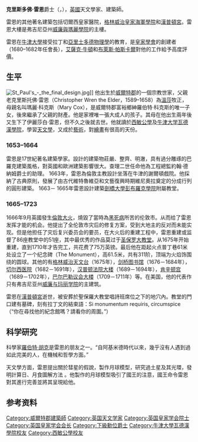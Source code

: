 {{NoteTA
|G1=PoliticiansUK
|G2=UK Places
|G3=People
|G4=USState
}}
{{Infobox scientist
 |name  = 克里斯多佛·雷恩爵士<br>{{small|Sir Christopher Wren}}
 |image = Christopher_Wren_by_Godfrey_Kneller_1711.jpg
 |image_size = 
 |caption    = 克里斯多佛·雷恩画像，戈弗雷奈勒绘（1711年）
 |birth_date  = {{birth date|1632|10|30|df=y}}（旧历10月20日）
 |birth_place = [[英格兰王国|英格兰王国]][[威尔特郡|威尔特郡]]{{le|东诺伊尔|East Knoyle}}
 |death_date  = {{death date|1723|03|08|df=y}}（旧历2月25日）<br>（旧历89岁；新历90岁）<ref>12世纪至1752年，英格兰法定年份于旧历3月25日开始。</ref>
 |death_place = [[大不列颠王国|大不列颠王国]]伦敦
 |field = 建筑、[[物理学|物理学]]、[[天文学|天文学]]及数学
|academic_advisors = [[威廉·奥特雷德|威廉·奥特雷德]]
|notable_students =
|alma_mater = [[牛津大学瓦德汉学院|牛津大学瓦德汉学院]]
|known_for  = [[伦敦大火|伦敦大火]]后参与设计54座教堂（包括[[圣保罗座堂|圣保罗座堂]]）及诸多世俗建筑
|footnotes  = 
}}
'''克里斯多佛·雷恩'''爵士（{{lang-en|Sir '''Christopher Wren'''}}，{{bd|1632年|10月20日|1723年|2月25日|Wren, Sir Christopher}}），[[英國|英國]]天文學家、建築師。

雷恩的其他著名建築包括切爾西皇家醫院，[[格林威治皇家海軍學院|格林威治皇家海軍學院]]和[[漢普頓宮|漢普頓宮]]。雷恩大樓是弗吉尼亞州[[威廉與瑪麗學院|威廉與瑪麗學院]]的主樓。

雷恩在[[牛津大學|牛津大學]]接受拉丁和[[亞里士多德物理學|亞里士多德物理學]]的教育，是[[皇家學會|皇家學會]]的創建者（1680–1682年任會長），[[艾薩克·牛頓|艾薩克·牛頓]]和[[布萊斯·帕斯卡爾|布萊斯·帕斯卡爾]]對他的工作給予高度評價。

== 生平 ==
[[File:St_Paul's_-_the_final_design.jpg|thumb]]]]
他出生於[[威爾特郡|威爾特郡]]的一個宗教世家，父親老克里斯托佛·雷恩（Christopher Wren the Elder，1589–1658）為[[溫莎|溫莎]]牧正，母親名叫瑪麗·科克斯（Mary Cox），是威爾特郡富裕鄉紳羅伯特·科克斯的唯一子女，後來繼承了父親的財產。他是家裡唯一張大成人的孩子。其母在他出生兩年後又生下了伊麗莎白·雷恩，但不久之後就去世。他就讀於[[西敏公學|西敏公學]]及[[牛津大学瓦德漢學院|牛津大学瓦德漢學院]]，學習[[天文學|天文學]]，又成於[[藝術|藝術]]，對[[繪畫|繪畫]]有很高的天份。

=== 1653–1664 ===
雷恩是17世紀著名建築學家。設計的建築物莊嚴、整齊、明澈，具有過分雕琢的巴羅克建築風格，對英國和歐洲建築影響很大。查理二世任命他為工程總監約翰·德納姆爵士的助理。 1663年，雷恩為倫敦主教設計坐落在牛津的謝爾頓戲院。他採納了古典原則，發展了由古代維特魯維亞和文藝復興時期維尼奧拉奠定的分成行列的圓形建築。 1663－ 1665年雷恩設計建築[[劍橋大學彭布羅克學院|劍橋大學彭布羅克學院]]附屬教堂。

=== 1665–1723 ===
1666年9月英國發生[[倫敦大火|倫敦大火]]，燒毀了當時為[[黑死病|黑死病]]所苦的伦敦市。从而给了雷恩发挥才能的机会。他提出了全伦敦市灾后的修复方案，受到大地主的反对而未能实现。但是他担任了灾后复兴委员会的要员，在大火后的重建工程中，雷恩重建或监督了86座教堂中的51座，其中最优秀的作品莫过于[[圣保罗大教堂|圣保罗大教堂]]。从1675年开始重建，直到1710年才告完工，共花费了75万英镑。最后他在距起火点普丁巷61米处设立了一个纪念碑（The Monument），高61.5米，共有311阶，顶端为火焰饰围绕的圆球。其他的有[[格林威治天文台|格林威治天文台]]（1675年），[[剑桥图书馆|剑桥图书馆]]（1676－1684年），[[切尔西医院|切尔西医院]]（1682－1691年），[[汉普顿法院大楼|汉普顿法院大楼]]（1689－1694年），[[肯辛顿宫|肯辛顿宫]]（1689－1702年），[[巴尔巴勒议会大楼|巴尔巴勒议会大楼]]（1709－1711年）等。在美国，他的代表作只有弗吉尼亚州[[威廉与玛丽学院|威廉与玛丽学院]]的主建筑。 

雷恩在[[漢普頓宮|漢普頓宮]]逝世，被安葬於聖保羅大教堂唱詩班席位之下的地穴內。教堂的門口建有墓碑，刻有拉丁文的結束語：Si monumentum requiris, circumspice（“你在尋找他的紀念館嗎？請看你的周圍。”）

== 科学研究 ==
科學家[[羅伯特·胡克|羅伯特·胡克]]是雷恩的朋友之一。“自阿基米德時代以來，幾乎沒有人遇到過如此完美的人，在機械和哲學方面。”

天文學方面，雷恩提出關於彗星的假說，製作月球模型，研究過土星及其光環，發明計算日、月食圖解方法 。他製作的月球模型吸引了國王的注意，國王命令雷恩對其進行完善並將其呈現給他。

== 参考资料 ==
{{reflist}}
{{皇家学会会长}}
{{萨维尔教授}}

{{Authority control}}
{{DEFAULTSORT:Wren, Christopher}}
[[Category:威爾特郡建築師|Category:威爾特郡建築師]]
[[Category:英国天文学家|Category:英国天文学家]]
[[Category:英国皇家学会院士|Category:英国皇家学会院士]]
[[Category:英国皇家学会会长|Category:英国皇家学会会长]]
[[Category:下級勳位爵士|Category:下級勳位爵士]]
[[Category:牛津大學瓦德漢學院校友|Category:牛津大學瓦德漢學院校友]]
[[Category:西敏公學校友|Category:西敏公學校友]]